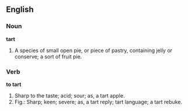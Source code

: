 ==English==

===Noun===

'''tart'''

#A species of small open pie, or piece of pastry, containing jelly or conserve; a sort of fruit pie.

===Verb===

'''to tart'''

#Sharp to the taste; acid; sour; as, a tart apple.
#Fig.: Sharp; keen; severe; as, a tart reply; tart language; a tart rebuke.